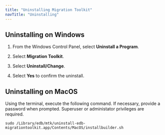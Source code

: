 ```yaml
---
title: "Uninstalling Migration Toolkit"
navTitle: "Uninstalling"
---
```


## Uninstalling on Windows

1. From the Windows Control Panel, select **Uninstall a Program**.

1. Select **Migration Toolkit**. 

1. Select **Uninstall/Change**.

1. Select **Yes** to confirm the uninstall.

## Uninstalling on MacOS

Using the terminal, execute the following command. If necessary, provide a password when prompted. Superuser or administator privileges are required. 

```shell
sudo /Library/edb/mtk/uninstall-edb-migrationtoolkit.app/Contents/MacOS/installbuilder.sh
```

   